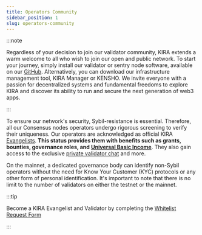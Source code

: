 ```yaml
---
title: Operators Community
sidebar_position: 1
slug: operators-community
---
```





:::note

Regardless of your decision to join our validator community, KIRA extends a warm welcome to all who wish to join our open and public network. To start your journey, simply install our validator or sentry node software, available on our [GitHub](https://git.kira.network/). Alternatively, you can download our infrastructure management tool, KIRA Manager or KENSHO. We invite everyone with a passion for decentralized systems and fundamental freedoms to explore KIRA and discover its ability to run and secure the next generation of web3 apps.

:::




To ensure our network's security, Sybil-resistance is essential. Therefore, all our Consensus nodes operators undergo rigorous screening to verify their uniqueness. Our operators are acknowledged as official KIRA [Evangelists](/src/pages/resources/evangelist). **This status provides them with benefits such as grants, bounties, governance roles, and** [**Universal Basic Income**](/docs/backend---sekai/modules/universal-basic-income/universal-basic-income). They also gain access to the exclusive [private validator chat](https://testers.kira.network/) and more.


On the mainnet, a dedicated governance body can identify non-Sybil operators without the need for Know Your Customer (KYC) protocols or any other form of personal identification. It's important to note that there is no limit to the number of validators on either the testnet or the mainnet.


:::tip

Become a KIRA Evangelist and Validator by completing the [Whitelist ](https://docs.google.com/forms/d/e/1FAIpQLScnCJcjlzIZwJ9ilts0u1lXSAZt5X9dplcsq8F9BrMkJgNVCA/viewform)[Request Form](https://evangelist.kira.network/)

:::




